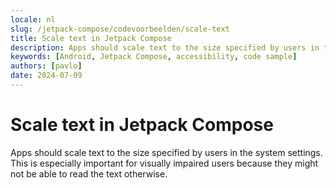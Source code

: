 ```yaml
---
locale: nl
slug: /jetpack-compose/codevoorbeelden/scale-text
title: Scale text in Jetpack Compose
description: Apps should scale text to the size specified by users in the system settings.
keywords: [Android, Jetpack Compose, accessibility, code sample]
authors: [pavlo]
date: 2024-07-09
---
```


# Scale text in Jetpack Compose

Apps should scale text to the size specified by users in the system settings. This is especially important for visually impaired users because they might not be able to read the text otherwise.

<CodeSample id="text-scale" platform="jetpack-compose" locale="nl"/>
